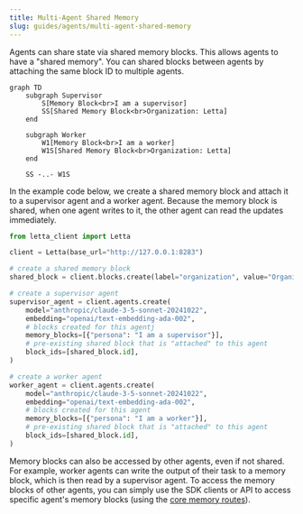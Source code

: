 ```yaml
---
title: Multi-Agent Shared Memory
slug: guides/agents/multi-agent-shared-memory
---
```


Agents can share state via shared memory blocks.
This allows agents to have a "shared memory".
You can shared blocks between agents by attaching the same block ID to multiple agents.

```mermaid
graph TD
    subgraph Supervisor
        S[Memory Block<br>I am a supervisor]
        SS[Shared Memory Block<br>Organization: Letta]
    end

    subgraph Worker
        W1[Memory Block<br>I am a worker]
        W1S[Shared Memory Block<br>Organization: Letta]
    end

    SS -..- W1S
```

In the example code below, we create a shared memory block and attach it to a supervisor agent and a worker agent.
Because the memory block is shared, when one agent writes to it, the other agent can read the updates immediately.
```python maxLines=50
from letta_client import Letta

client = Letta(base_url="http://127.0.0.1:8283")

# create a shared memory block
shared_block = client.blocks.create(label="organization", value="Organization: Letta")

# create a supervisor agent
supervisor_agent = client.agents.create(
    model="anthropic/claude-3-5-sonnet-20241022",
    embedding="openai/text-embedding-ada-002",
    # blocks created for this agentj
    memory_blocks=[{"persona": "I am a supervisor"}],
    # pre-existing shared block that is "attached" to this agent
    block_ids=[shared_block.id],
)

# create a worker agent
worker_agent = client.agents.create(
    model="anthropic/claude-3-5-sonnet-20241022",
    embedding="openai/text-embedding-ada-002",
    # blocks created for this agent
    memory_blocks=[{"persona": "I am a worker"}],
    # pre-existing shared block that is "attached" to this agent
    block_ids=[shared_block.id],
)
```

Memory blocks can also be accessed by other agents, even if not shared.
For example, worker agents can write the output of their task to a memory block, which is then read by a supervisor agent.
To access the memory blocks of other agents, you can simply use the SDK clients or API to access specific agent's memory blocks (using the [core memory routes](/api-reference/agents/core-memory)).
